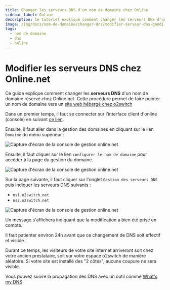 ```yaml
---
title: Changer les serveurs DNS d'un nom de domaine chez Online
sidebar_label: Online
description: Ce tutoriel explique comment changer les serveurs DNS d'un nom de domaine géré chez Online.net
image: /img/docs/nom-de-domaine/changer-dns/modifier-serveur-dns-gandi-3.png
tags:
  - nom de domaine
  - dns
  - online
---
```

# Modifier les serveurs DNS chez Online.net

Ce guide explique comment changer les **serveurs DNS** d'un nom de domaine réservé chez Online.net. Cette procédure
permet de faire pointer un nom de domaine vers un [site web hébergé chez
o2switch](https://www.o2switch.fr/hebergement-illimite/)

Dans un premier temps, il faut se connecter sur l'interface client d'online (console) en suivant [ce
lien](https://console.online.net/fr/login). 

Ensuite, il faut aller dans la gestion des domaines en cliquant sur le lien `Domaine` du menu supérieur  :

<Image
    src="/img/docs/nom-de-domaine/changer-dns/changer-dns-online.net-1.png"
    title="Console de gestion Online.net"
    caption="Console de gestion Online.net. Il faut naviguer dans l'onglet des domaines"
    alt="Capture d'écran de la console de gestion online.net"
/>

Ensuite, il faut cliquer sur le lien `configurer le nom de domaine` pour accéder à la page du gestion du domaine. 

<Image
    src="/img/docs/nom-de-domaine/changer-dns/changer-nameservers-online.net-2.png"
    title="Configuration du nom de domaine chez Online"
    caption="Configuration du domaine chez Online.net pour changer les DNS"
    alt="Capture d'écran de la console de gestion online.net"
/>


Sur la page suivante, il faut cliquer sur l'onglet `Gestion des serveurs DNS` puis indiquer les serveurs DNS suivants :
  * `ns1.o2switch.net`
  * `ns2.o2switch.net`

<Image
    src="/img/docs/nom-de-domaine/changer-dns/changement-serveur-de-noms-online.net-3.png"
    title="Changement de DNS d'un domaine réservé chez Online"
    caption="Formulaire de changement de DNS pour un nom de domaine en gestion chez Online.net"
    alt="Capture d'écran de la console de gestion online.net"
/>


Un message s'affichera indiquant que la modification a bien été prise en compte. 

Il faut patienter environ 24h avant que ce changement de DNS soit effectif et visible. 

Durant ce temps, les visiteurs de votre site internet arriveront soit chez votre ancien prestataire, soit sur votre
espace o2switch de manière aléatoire. Si votre site est installé des "2 côtés", aucune coupure ne sera visible.

Vous pouvez suivre la propagation des DNS avec un outil comme [What's my DNS](https://www.whatsmydns.net/)
